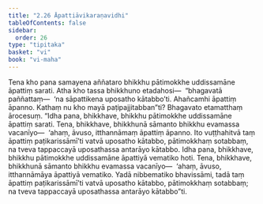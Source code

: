 ```yaml
---
title: "2.26 Āpattiāvikaraṇavidhi"
tableOfContents: false
sidebar:
  order: 26
type: "tipitaka"
basket: "vi"
book: "vi-maha"
---
```



<DynamicBreadcrumb />

<Division number="170" book="vi-maha" e="ch" v="3" p="169">

<Paragraph number="714" book="vi-maha">
Tena kho pana samayena aññataro bhikkhu pātimokkhe uddissamāne āpattiṃ sarati. Atha kho tassa bhikkhuno etadahosi—  “bhagavatā paññattaṃ—  ‘na sāpattikena uposatho kātabbo’ti. Ahañcamhi āpattiṃ āpanno. Kathaṃ nu kho mayā paṭipajjitabban”ti? Bhagavato etamatthaṃ ārocesuṃ.
</Paragraph>

<Paragraph number="715" book="vi-maha">
“Idha pana, bhikkhave, bhikkhu pātimokkhe uddissamāne āpattiṃ sarati. Tena, bhikkhave, bhikkhunā sāmanto bhikkhu evamassa vacanīyo—  ‘ahaṃ, āvuso, itthannāmaṃ āpattiṃ āpanno. Ito vuṭṭhahitvā taṃ āpattiṃ paṭikarissāmī’ti vatvā uposatho kātabbo, pātimokkhaṃ sotabbaṃ, na tveva tappaccayā uposathassa antarāyo kātabbo.
</Paragraph>

<Paragraph number="716" book="vi-maha">
Idha pana, bhikkhave, bhikkhu pātimokkhe uddissamāne āpattiyā vematiko hoti. Tena, bhikkhave, bhikkhunā sāmanto bhikkhu evamassa vacanīyo—  ‘ahaṃ, āvuso, itthannāmāya āpattiyā vematiko. Yadā nibbematiko bhavissāmi, tadā taṃ āpattiṃ paṭikarissāmī’ti vatvā uposatho kātabbo, pātimokkhaṃ sotabbaṃ; na tveva tappaccayā uposathassa antarāyo kātabbo”ti.
</Paragraph>
</Division>